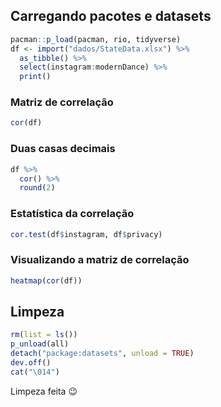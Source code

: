 ## Carregando pacotes e datasets

```r
pacman::p_load(pacman, rio, tidyverse)
df <- import("dados/StateData.xlsx") %>%
  as_tibble() %>%
  select(instagram:modernDance) %>% 
  print()
```

### Matriz de correlação 

```r
cor(df)
```

### Duas casas decimais
```r
df %>%
  cor() %>%
  round(2)
```

### Estatística da correlação
```r
cor.test(df$instagram, df$privacy)
```

### Visualizando a matriz de correlação
```r
heatmap(cor(df))
```

## Limpeza

```r
rm(list = ls())
p_unload(all)
detach("package:datasets", unload = TRUE)
dev.off()
cat("\014")
```

Limpeza feita 😉
